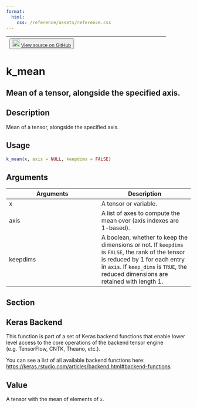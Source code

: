 ```yaml
---
format:
  html:
    css: /reference/assets/reference.css
---
```


| <button class="button"> ![](/reference/assets/GitHub-Mark-32px.png){width="20"} [View source on GitHub](https://github.com/rstudio/keras//blob/main/R/backend.R#L1727) </button> |
|:------------------------------:|:--------------------------------------:|

# k_mean

## Mean of a tensor, alongside the specified axis.

## Description
Mean of a tensor, alongside the specified axis. 


## Usage
```r
k_mean(x, axis = NULL, keepdims = FALSE) 
```

## Arguments
|Arguments|Description|
|---|---|
| x | A tensor or variable. |
| axis | A list of axes to compute the mean over (axis indexes are 1-based). |
| keepdims | A boolean, whether to keep the dimensions or not. If `keepdims` is `FALSE`, the rank of the tensor is reduced by 1 for each entry in `axis`. If `keep_dims` is `TRUE`, the reduced dimensions are retained with length 1. |


## Section

## Keras Backend

This function is part of a set of Keras backend functions that enable lower level access to the core operations of the backend tensor engine (e.g. TensorFlow, CNTK, Theano, etc.). 

You can see a list of all available backend functions here: [https://keras.rstudio.com/articles/backend.html#backend-functions](https://keras.rstudio.com/articles/backend.html#backend-functions). 

## Value
A tensor with the mean of elements of `x`. 




